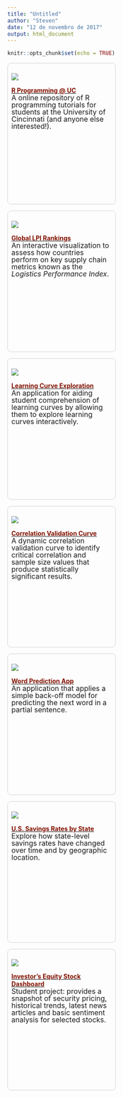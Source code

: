 ```yaml
---
title: "Untitled"
author: "Steven"
date: "12 de novembro de 2017"
output: html_document
---
```


```r
knitr::opts_chunk$set(echo = TRUE)
```

<STYLE TYPE="text/css"> 
<!-- 
.nomargin {
  margin-top: 0px;
  margin-bottom: 0px;
  padding: 0px;
}

.headmargin {
  margin-top: 10px;
  margin-bottom: 0px;
  padding: 0px;
}


--> 
</STYLE>



<div style="width: 100%;">

<div style="float: left; width: 45%; margin-right: 1em; margin-bottom: 1em; border: thin solid lightgray; border-radius: 8px; padding: 8px; height: 300px;">

<a href="http://uc-r.github.io/">
  <img src="C:/Users/Hp/Desktop/tutorials/css/boxplot - Copia.png" style="display: block; margin: auto;" />
</a>

<h4 class="headmargin">
  <a href="http://uc-r.github.io/">
    <font color="#821122;">R Programming @ UC</font></a>
</h4>

<p class="nomargin" style="line-height:1.0">
  <font size="3">
    A online repository of R programming tutorials for students at the University of Cincinnati (and anyone else interested!).
  </font>
</p>

</div>

 
<div style="float: left; width: 45%; margin-right: 1em; margin-bottom: 1em; border: thin solid lightgray; border-radius: 8px; padding: 8px; height: 300px;">

<a href="https://bradleyboehmke.shinyapps.io/LPI_Rankings/">
<img src="C:/Users/Hp/Desktop/tutorials/css/mosaico.png" style="display: block; margin: auto;" />
</a>

<h4 class="headmargin">
  <a href="https://bradleyboehmke.shinyapps.io/LPI_Rankings/">
    <font color="#821122;">Global LPI Rankings</font></a></h4>

<p class="nomargin" style="line-height:1.0">
  <font size="3">
    An interactive visualization to assess how countries perform on key supply chain metrics known as the <em>Logistics Performance Index</em>.
  </font>
</p>
 
</div>

<div style="float: left; width: 45%; margin-right: 1em; margin-bottom: 1em; border: thin solid lightgray; border-radius: 8px; padding: 8px; height: 300px;">

<a href="https://bradleyboehmke.shinyapps.io/learningCurve-shiny-app/">
<img src="C:/Users/Hp/Desktop/tutorials/css/mosaico.png" style="display: block; margin: auto;" />
</a>

<h4 class="headmargin">
  <a href="https://bradleyboehmke.shinyapps.io/learningCurve-shiny-app/">
    <font color="#821122;">Learning Curve Exploration</font></a></h4>

<p class="nomargin" style="line-height:1.0">
  <font size="3">
    An application for aiding student comprehension of learning curves by allowing them to explore learning curves interactively.
  </font>
</p>
 
</div>

<div style="float: left; width: 45%; margin-right: 1em; margin-bottom: 1em; border: thin solid lightgray; border-radius: 8px; padding: 8px; height: 300px;">

<a href="http://bradleyboehmke.github.io/2016/05/a-correlation-significance-curve.html">
<img src="C:/Users/Hp/Desktop/tutorials/css/mosaico.png" style="display: block; margin: auto;" />
</a>

<h4 class="headmargin">
  <a href="http://bradleyboehmke.github.io/2016/05/a-correlation-significance-curve.html">
    <font color="#821122;">Correlation Validation Curve</font></a></h4>

<p class="nomargin" style="line-height:1.0">
  <font size="3">
    A dynamic correlation validation curve to identify critical correlation and sample size values that produce statistically significant results. 
  </font>
</p>
 
</div>

<div style="float: left; width: 45%; margin-right: 1em; margin-bottom: 1em; border: thin solid lightgray; border-radius: 8px; padding: 8px; height: 300px;">

<a href="https://bradleyboehmke.shinyapps.io/word_prediction_app/">
<img src="C:/Users/Hp/Desktop/tutorials/css/mosaico.png" style="display: block; margin: auto;" />
</a>

<h4 class="headmargin">
  <a href="https://bradleyboehmke.shinyapps.io/word_prediction_app/">
    <font color="#821122;">Word Prediction App</font></a></h4>

<p class="nomargin" style="line-height:1.0">
  <font size="3">
    An application that applies a simple back-off model for predicting the next word in a partial sentence.
  </font>
</p>
 
</div>

<div style="float: left; width: 45%; margin-right: 1em; margin-bottom: 1em; border: thin solid lightgray; border-radius: 8px; padding: 8px; height: 300px;">

<a href="https://bradleyboehmke.shinyapps.io/us_savings_rate_app/">
<img src="C:/Users/Hp/Desktop/tutorials/css/mosaico.png" style="display: block; margin: auto;" />
</a>

<h4 class="headmargin">
  <a href="https://bradleyboehmke.shinyapps.io/us_savings_rate_app/">
    <font color="#821122;">U.S. Savings Rates by State</font></a></h4>

<p class="nomargin" style="line-height:1.0">
  <font size="3">
    Explore how state-level savings rates have changed over time and by geographic location.
  </font>
</p>
 
</div>

<div style="float: left; width: 45%; margin-right: 1em; margin-bottom: 1em; border: thin solid lightgray; border-radius: 8px; padding: 8px; height: 300px;">

<a href="https://ajishcherianaj.shinyapps.io/DataWrangling_StocksDashboard/">
<img src="C:/Users/Hp/Desktop/tutorials/css/mosaico.png" style="display: block; margin: auto;" />
</a>

<h4 class="headmargin">
  <a href="https://ajishcherianaj.shinyapps.io/DataWrangling_StocksDashboard/">
    <font color="#821122;">Investor's Equity Stock Dashboard</font></a></h4>

<p class="nomargin" style="line-height:1.0">
  <font size="3">
    Student project: provides a snapshot of security pricing, historical trends, latest news articles and basic sentiment analysis for selected stocks.
  </font>
</p>
 
</div>